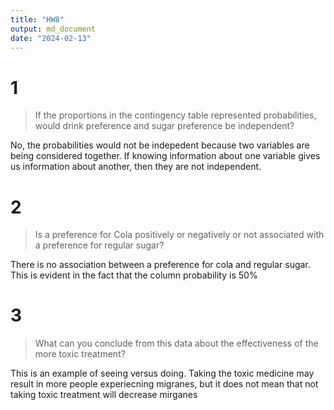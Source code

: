 ```yaml
---
title: "HW8"
output: md_document
date: "2024-02-13"
---
```


# 1
> If the proportions in the contingency table represented probabilities, would drink preference and sugar preference be independent?

No, the probabilities would not be indepedent because two variables are being considered together. If knowing information about one variable gives us information about another, then they are not independent. 

# 2 
> Is a preference for Cola positively or negatively or not associated with a preference for regular sugar?

There is no association between a preference for cola and regular sugar. This is evident in the fact that the column probability is 50%

# 3
>What can you conclude from this data about the effectiveness of the more toxic treatment?

This is an example of seeing versus doing. Taking the toxic medicine may result in more people experiecning migranes, but it does not mean that not taking toxic treatment will decrease mirganes




